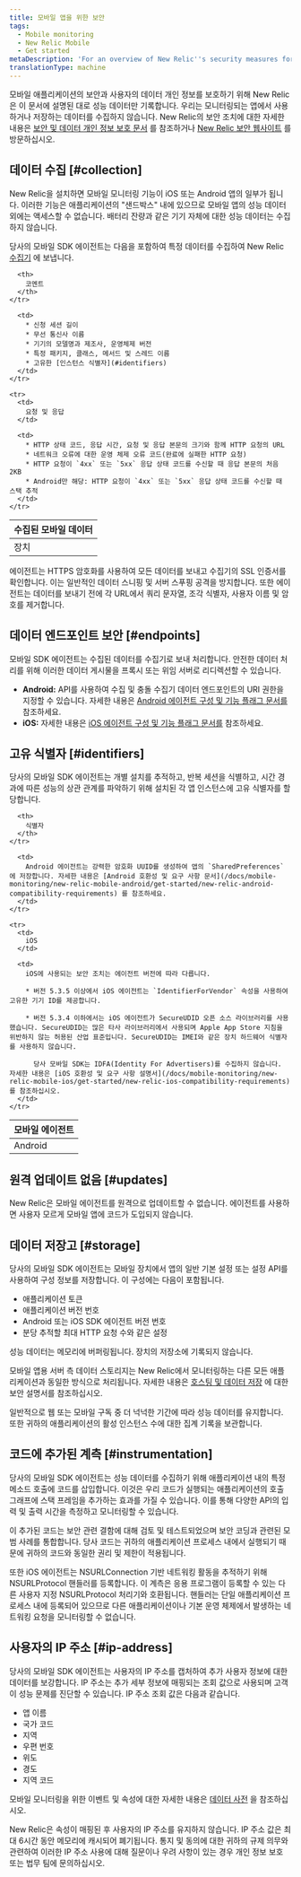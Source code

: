 ```yaml
---
title: 모바일 앱을 위한 보안
tags:
  - Mobile monitoring
  - New Relic Mobile
  - Get started
metaDescription: 'For an overview of New Relic''s security measures for mobile applications, start here.'
translationType: machine
---
```


모바일 애플리케이션의 보안과 사용자의 데이터 개인 정보를 보호하기 위해 New Relic은 이 문서에 설명된 대로 성능 데이터만 기록합니다. 우리는 모니터링되는 앱에서 사용하거나 저장하는 데이터를 수집하지 않습니다. New Relic의 보안 조치에 대한 자세한 내용은 [보안 및 데이터 개인 정보 보호 문서](/docs/security/new-relic-security/data-privacy/data-privacy-new-relic) 를 참조하거나 [New Relic 보안 웹사이트](https://newrelic.com/security) 를 방문하십시오.

## 데이터 수집 [#collection]

New Relic을 설치하면 모바일 모니터링 기능이 iOS 또는 Android 앱의 일부가 됩니다. 이러한 기능은 애플리케이션의 "샌드박스" 내에 있으므로 모바일 앱의 성능 데이터 외에는 액세스할 수 없습니다. 배터리 잔량과 같은 기기 자체에 대한 성능 데이터는 수집하지 않습니다.

당사의 모바일 SDK 에이전트는 다음을 포함하여 특정 데이터를 수집하여 New Relic [수집기](/docs/using-new-relic/welcome-new-relic/getting-started/glossary#collector) 에 보냅니다.

<table>
  <thead>
    <tr>
      <th style={{ width: "200px" }}>
        수집된 모바일 데이터
      </th>

      <th>
        코멘트
      </th>
    </tr>
  </thead>

  <tbody>
    <tr>
      <td>
        장치
      </td>

      <td>
        * 신청 세션 길이
        * 무선 통신사 이름
        * 기기의 모델명과 제조사, 운영체제 버전
        * 특정 패키지, 클래스, 메서드 및 스레드 이름
        * 고유한 [인스턴스 식별자](#identifiers)
      </td>
    </tr>

    <tr>
      <td>
        요청 및 응답
      </td>

      <td>
        * HTTP 상태 코드, 응답 시간, 요청 및 응답 본문의 크기와 함께 HTTP 요청의 URL
        * 네트워크 오류에 대한 운영 체제 오류 코드(완료에 실패한 HTTP 요청)
        * HTTP 요청이 `4xx` 또는 `5xx` 응답 상태 코드를 수신할 때 응답 본문의 처음 2KB
        * Android만 해당: HTTP 요청이 `4xx` 또는 `5xx` 응답 상태 코드를 수신할 때 스택 추적
      </td>
    </tr>
  </tbody>
</table>

에이전트는 HTTPS 암호화를 사용하여 모든 데이터를 보내고 수집기의 SSL 인증서를 확인합니다. 이는 일반적인 데이터 스니핑 및 서버 스푸핑 공격을 방지합니다. 또한 에이전트는 데이터를 보내기 전에 각 URL에서 쿼리 문자열, 조각 식별자, 사용자 이름 및 암호를 제거합니다.

## 데이터 엔드포인트 보안 [#endpoints]

모바일 SDK 에이전트는 수집된 데이터를 수집기로 보내 처리합니다. 안전한 데이터 처리를 위해 이러한 데이터 게시물을 프록시 또는 위임 서버로 리디렉션할 수 있습니다.

* **Android:** API를 사용하여 수집 및 충돌 수집기 데이터 엔드포인트의 URI 권한을 지정할 수 있습니다. 자세한 내용은 [Android 에이전트 구성 및 기능 플래그 문서를](/docs/mobile-monitoring/new-relic-mobile/mobile-sdk/configure-settings/) 참조하세요.
* **iOS:** 자세한 내용은 [iOS 에이전트 구성 및 기능 플래그 문서를](/docs/mobile-monitoring/new-relic-mobile/mobile-sdk/configure-settings/) 참조하세요.

## 고유 식별자 [#identifiers]

당사의 모바일 SDK 에이전트는 개별 설치를 추적하고, 반복 세션을 식별하고, 시간 경과에 따른 성능의 상관 관계를 파악하기 위해 설치된 각 앱 인스턴스에 고유 식별자를 할당합니다.

<table>
  <thead>
    <tr>
      <th style={{ width: "150px" }}>
        모바일 에이전트
      </th>

      <th>
        식별자
      </th>
    </tr>
  </thead>

  <tbody>
    <tr>
      <td>
        Android
      </td>

      <td>
        Android 에이전트는 강력한 암호화 UUID를 생성하여 앱의 `SharedPreferences` 에 저장합니다. 자세한 내용은 [Android 호환성 및 요구 사항 문서](/docs/mobile-monitoring/new-relic-mobile-android/get-started/new-relic-android-compatibility-requirements) 를 참조하세요.
      </td>
    </tr>

    <tr>
      <td>
        iOS
      </td>

      <td>
        iOS에 사용되는 보안 조치는 에이전트 버전에 따라 다릅니다.

        * 버전 5.3.5 이상에서 iOS 에이전트는 `IdentifierForVendor` 속성을 사용하여 고유한 기기 ID를 제공합니다.

        * 버전 5.3.4 이하에서는 iOS 에이전트가 SecureUDID 오픈 소스 라이브러리를 사용했습니다. SecureUDID는 많은 타사 라이브러리에서 사용되며 Apple App Store 지침을 위반하지 않는 허용된 산업 표준입니다. SecureUDID는 IMEI와 같은 장치 하드웨어 식별자를 사용하지 않습니다.

          당사 모바일 SDK는 IDFA(Identity For Advertisers)를 수집하지 않습니다. 자세한 내용은 [iOS 호환성 및 요구 사항 설명서](/docs/mobile-monitoring/new-relic-mobile-ios/get-started/new-relic-ios-compatibility-requirements) 를 참조하십시오.
      </td>
    </tr>
  </tbody>
</table>

## 원격 업데이트 없음 [#updates]

New Relic은 모바일 에이전트를 원격으로 업데이트할 수 없습니다. 에이전트를 사용하면 사용자 모르게 모바일 앱에 코드가 도입되지 않습니다.

## 데이터 저장고 [#storage]

당사의 모바일 SDK 에이전트는 모바일 장치에서 앱의 일반 기본 설정 또는 설정 API를 사용하여 구성 정보를 저장합니다. 이 구성에는 다음이 포함됩니다.

* 애플리케이션 토큰
* 애플리케이션 버전 번호
* Android 또는 iOS SDK 에이전트 버전 번호
* 분당 추적할 최대 HTTP 요청 수와 같은 설정

성능 데이터는 메모리에 버퍼링됩니다. 장치의 저장소에 기록되지 않습니다.

모바일 앱용 서버 측 데이터 스토리지는 New Relic에서 모니터링하는 다른 모든 애플리케이션과 동일한 방식으로 처리됩니다. 자세한 내용은 [호스팅 및 데이터 저장](/docs/security/new-relic-security/data-privacy/security-controls-privacy#Hosting_and_Data_Storage) 에 대한 보안 설명서를 참조하십시오.

일반적으로 웹 또는 모바일 구독 중 더 넉넉한 기간에 따라 성능 데이터를 유지합니다. 또한 귀하의 애플리케이션의 활성 인스턴스 수에 대한 집계 기록을 보관합니다.

## 코드에 추가된 계측 [#instrumentation]

당사의 모바일 SDK 에이전트는 성능 데이터를 수집하기 위해 애플리케이션 내의 특정 메소드 호출에 코드를 삽입합니다. 이것은 우리 코드가 실행되는 애플리케이션의 호출 그래프에 스택 프레임을 추가하는 효과를 가질 수 있습니다. 이를 통해 다양한 API의 입력 및 출력 시간을 측정하고 모니터링할 수 있습니다.

이 추가된 코드는 보안 관련 결함에 대해 검토 및 테스트되었으며 보안 코딩과 관련된 모범 사례를 통합합니다. 당사 코드는 귀하의 애플리케이션 프로세스 내에서 실행되기 때문에 귀하의 코드와 동일한 권리 및 제한이 적용됩니다.

또한 iOS 에이전트는 NSURLConnection 기반 네트워킹 활동을 추적하기 위해 NSURLProtocol 핸들러를 등록합니다. 이 계측은 응용 프로그램이 등록할 수 있는 다른 사용자 지정 NSURLProtocol 처리기와 호환됩니다. 핸들러는 단일 애플리케이션 프로세스 내에 등록되어 있으므로 다른 애플리케이션이나 기본 운영 체제에서 발생하는 네트워킹 요청을 모니터링할 수 없습니다.

## 사용자의 IP 주소 [#ip-address]

당사의 모바일 SDK 에이전트는 사용자의 IP 주소를 캡처하여 추가 사용자 정보에 대한 데이터를 보강합니다. IP 주소는 추가 세부 정보에 매핑되는 조회 값으로 사용되며 고객이 성능 문제를 진단할 수 있습니다. IP 주소 조회 값은 다음과 같습니다.

* 앱 이름
* 국가 코드
* 지역
* 우편 번호
* 위도
* 경도
* 지역 코드

모바일 모니터링을 위한 이벤트 및 속성에 대한 자세한 내용은 [데이터 사전](/attribute-dictionary?attribute_name=&field_data_source_tid%5B%5D=8342) 을 참조하십시오.

New Relic은 속성이 매핑된 후 사용자의 IP 주소를 유지하지 않습니다. IP 주소 값은 최대 6시간 동안 메모리에 캐시되어 폐기됩니다. 통지 및 동의에 대한 귀하의 규제 의무와 관련하여 이러한 IP 주소 사용에 대해 질문이나 우려 사항이 있는 경우 개인 정보 보호 또는 법무 팀에 문의하십시오.